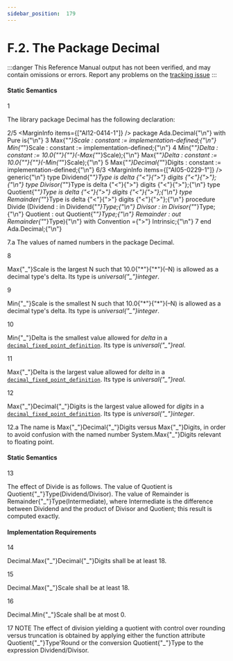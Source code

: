 ```yaml
---
sidebar_position:  179
---
```


# F.2. The Package Decimal

:::danger
This Reference Manual output has not been verified,
and may contain omissions or errors.
Report any problems on the [tracking issue](https://github.com/ada-lang-io/ada-lang-io/issues/20)
:::



#### Static Semantics

<MarginText>1</MarginText>
<p>The library package Decimal has the following declaration: <br /></p>

<MarginText>2/5</MarginText>
<MarginInfo items={["AI12-0414-1"]} />
<CodeBlock language="ada">
package Ada.Decimal{"\n"}   with Pure is{"\n"}
<MarginText>3</MarginText>
   Max{"_"}Scale : constant := implementation-defined;{"\n"}   Min{"_"}Scale : constant := implementation-defined;{"\n"}
<MarginText>4</MarginText>
   Min{"_"}Delta : constant := 10.0{"*"}{"*"}(-Max{"_"}Scale);{"\n"}   Max{"_"}Delta : constant := 10.0{"*"}{"*"}(-Min{"_"}Scale);{"\n"}
<MarginText>5</MarginText>
   Max{"_"}Decimal{"_"}Digits : constant := implementation-defined;{"\n"}
<MarginText>6/3</MarginText>
<MarginInfo items={["AI05-0229-1"]} />
   generic{"\n"}      type Dividend{"_"}Type  is delta {"<"}{">"} digits {"<"}{">"};{"\n"}      type Divisor{"_"}Type   is delta {"<"}{">"} digits {"<"}{">"};{"\n"}      type Quotient{"_"}Type  is delta {"<"}{">"} digits {"<"}{">"};{"\n"}      type Remainder{"_"}Type is delta {"<"}{">"} digits {"<"}{">"};{"\n"}   procedure Divide (Dividend  : in Dividend{"_"}Type;{"\n"}                     Divisor   : in Divisor{"_"}Type;{"\n"}                     Quotient  : out Quotient{"_"}Type;{"\n"}                     Remainder : out Remainder{"_"}Type){"\n"}      with Convention ={">"} Intrinsic;{"\n"}
<MarginText>7</MarginText>
end Ada.Decimal;{"\n"}

</CodeBlock>
<AnnotatedOnly>
<MarginText>7.a</MarginText>
<Admonition type="aarm" aarm="implementation-defined">
<b></b>The values of named numbers in the package Decimal.<br />
</Admonition>
</AnnotatedOnly>

<MarginText>8</MarginText>
<p>Max{"_"}Scale is the largest N such that 10.0{"*"}{"*"}(&ndash;N) is allowed as a decimal type's delta. Its type is <i>universal{"_"}integer</i>.<br /></p>

<MarginText>9</MarginText>
<p>Min{"_"}Scale is the smallest N such that 10.0{"*"}{"*"}(&ndash;N) is allowed as a decimal type's delta. Its type is <i>universal{"_"}integer</i>.<br /></p>

<MarginText>10</MarginText>
<p>Min{"_"}Delta is the smallest value allowed for <i>delta</i> in a <code><a href="/docs/arm/AA-3/AA-3.5#S0049">decimal_fixed_point_definition</a></code>. Its type is <i>universal{"_"}real</i>.<br /></p>

<MarginText>11</MarginText>
<p>Max{"_"}Delta is the largest value allowed for <i>delta</i> in a <code><a href="/docs/arm/AA-3/AA-3.5#S0049">decimal_fixed_point_definition</a></code>. Its type is <i>universal{"_"}real</i>.<br /></p>

<MarginText>12</MarginText>
<p>Max{"_"}Decimal{"_"}Digits is the largest value allowed for <i>digits</i> in a <code><a href="/docs/arm/AA-3/AA-3.5#S0049">decimal_fixed_point_definition</a></code>. Its type is <i>universal{"_"}integer</i>. <br /></p>

<AnnotatedOnly>
<MarginText>12.a</MarginText>
<Admonition type="aarm" aarm="reason">
<b></b>The name is Max{"_"}Decimal{"_"}Digits versus Max{"_"}Digits, in order to avoid confusion with the named number System.Max{"_"}Digits relevant to floating point. <br />
</Admonition>
</AnnotatedOnly>


#### Static Semantics

<MarginText>13</MarginText>
<p>The effect of Divide is as follows. The value of Quotient is Quotient{"_"}Type(Dividend/Divisor). The value of Remainder is Remainder{"_"}Type(Intermediate), where Intermediate is the difference between Dividend and the product of Divisor and Quotient; this result is computed exactly. <br /></p>


#### Implementation Requirements

<MarginText>14</MarginText>
<p>Decimal.Max{"_"}Decimal{"_"}Digits shall be at least 18.<br /></p>

<MarginText>15</MarginText>
<p>Decimal.Max{"_"}Scale shall be at least 18.<br /></p>

<MarginText>16</MarginText>
<p>Decimal.Min{"_"}Scale shall be at most 0. <br /></p>

<AnnotatedOnly>
<MarginText>17</MarginText>
<Admonition type="aarm" aarm="note">
NOTE   The effect of division yielding a quotient with control over rounding versus truncation is obtained by applying either the function attribute Quotient{"_"}Type'Round or the conversion Quotient{"_"}Type to the expression Dividend/Divisor. <br />
</Admonition>
</AnnotatedOnly>

